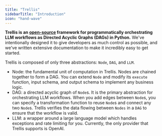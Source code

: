 ```yaml
---
title: "Trellis"
sidebarTitle: "Introduction"
icon: "hand-wave"
---
```


**Trellis is an [open-source](https://github.com/interlocklabs/exp-4.1.0-trellis) framework for programmatically
orchestrating LLM workflows as Directed Acyclic Graphs (DAGs) in Python.** We've intentionally designed it to give 
developers as much control as possible, and we've written extensive documentation to make it incredibly easy to 
get started.

Trellis is composed of only three abstractions: `Node`, `DAG`, and `LLM`.
- Node: the fundamental unit of computation in Trellis. Nodes are chained together to form a DAG. 
  You can extend `Node` and modify its `execute` function, input schema, and output schema to implement any business logic.
- DAG: a directed acyclic graph of `Node`s. It is the primary abstraction for orchestrating LLM workflows. When you 
  add edges between `Node`s, you can specify a transformation function to reuse `Node`s and connect any two `Node`s.
  Trellis verifies the data flowing between `Nodes` in a `DAG` to ensure that the workflow is valid. 
- LLM: a wrapper around a large language model which handles exceptions and rate limiting for you. Currently, the only provider
  that Trellis supports is OpenAI.